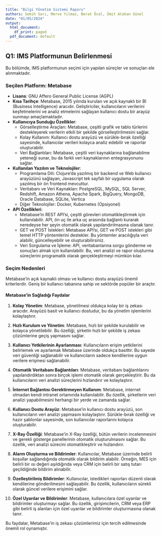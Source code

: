 ```yaml
---
title: "Bilgi Yönetim Sistemi Raporu"
authors: Semih Sarı, Merve Yılmaz, Berat Öcal, Ümit Atakan Günel
date: "01/05/2024"
output:
  html_document:
    df_print: paged
  pdf_document: default
---
```



## Q1: IMS Platformunun Belirlenmesi

Bu bölümde, IMS platformunun seçimi için yapılan süreçler ve sonuçları ele alınmaktadır.

### Seçilen Platform: Metabase

- **Lisans**: GNU Affero General Public License (AGPL)
- **Kısa Tarihçe**: Metabase, 2015 yılında kurulan ve açık kaynaklı bir BI (Business Intelligence) aracıdır. Geliştiriciler, kullanıcıların verilerini keşfetmelerini ve analiz etmelerini sağlayan kullanıcı dostu bir arayüz sunmayı amaçlamaktadır.
- **Kullanıcıya Sunduğu Özellikler**:
  - Görselleştirme Araçları: Metabase, çeşitli grafik ve tablo türlerini destekleyerek verilerin etkili bir şekilde görselleştirilmesini sağlar.
  - Kolay Kullanım: Kullanıcı dostu arayüzü ve sürükle-bırak özelliği sayesinde, kullanıcılar verileri kolayca analiz edebilir ve raporlar oluşturabilir.
  - Veri Bağlantıları: Metabase, çeşitli veri kaynaklarına bağlanabilme yeteneği sunar, bu da farklı veri kaynaklarının entegrasyonunu sağlar.
- **Kullanılan Yazılım ve Teknolojiler**:
  - Programlama Dili: Clojure'da yazılmış bir backend ve Web kullanıcı arayüzünü sağlayan, Javascript tek sayfalı bir uygulama olarak yazılmış bir ön frontend mevcuttur.
  - Veritabanı ve Veri Kaynakları: PostgreSQL, MySQL, SQL Server, Redshift, Amazon Athena, Apache Spark, BigQuery, MongoDB, Oracle Database, SQLite, Vertica
  - Diğer Teknolojiler: Docker, Kubernetes (Opsiyonel)
- **API Özellikleri**: 
  - Metabase'in REST API'si, çeşitli görevleri otomatikleştirmek için kullanılabilir. API, ön uç ile arka uç arasında bağlantı kurarak neredeyse her şeyin otomatik olarak yapılandırılmasına olanak tanır.
  - GET ve POST İstekleri: Metabase API'si, GET ve POST istekleri gibi temel HTTP yöntemlerini destekler. Bu yöntemler aracılığıyla veri alabilir, güncelleyebilir ve oluşturabilirsiniz.
  - Veri Sorgulama ve İşleme: API, veritabanlarına sorgu gönderme ve sonuçları almak için kullanılabilir. Bu, veri analizi ve rapor oluşturma süreçlerini programatik olarak gerçekleştirmeyi mümkün kılar.
  

### Seçim Nedenleri
Metabase'in açık kaynaklı olması ve kullanıcı dostu arayüzü önemli kriterlerdir. Geniş bir kullanıcı tabanına sahip ve sektörde popüler bir araçtır.

#### Metabase'in Sağladığı Faydalar

1. **Kolay Yönetim**: Metabase, yönetilmesi oldukça kolay bir iş zekası aracıdır. Arayüzü basit ve kullanıcı dostudur, bu da yönetim işlemlerini kolaylaştırır.
  
2. **Hızlı Kurulum ve Yönetim**: Metabase, hızlı bir şekilde kurulabilir ve kolayca yönetilebilir. Bu özelliği, şirketin hızlı bir şekilde iş zekası çözümlerine geçiş yapmasını sağlar.
  
3. **Kullanıcı Yetkilerinin Ayarlanması**: Kullanıcıların erişim yetkilerini belirlemek ve ayarlamak Metabase üzerinde oldukça basittir. Bu sayede veri güvenliği sağlanabilir ve kullanıcıların sadece kendilerine uygun verilere erişmesi sağlanabilir.
  
4. **Otomatik Veritabanı Bağlantıları**: Metabase, veritabanı bağlantılarını yapılandırdıktan sonra birçok işlemi otomatik olarak gerçekleştirir. Bu da kullanıcıların veri analizi süreçlerini hızlandırır ve kolaylaştırır.
  
5. **İnternet Bağlantısı Gerektirmeyen Kullanım**: Metabase, internet olmadan kendi intranet ortamında kullanılabilir. Bu özellik, şirketlerin veri analizi yapabilmesini herhangi bir yerde ve zamanda sağlar.
  
6. **Kullanıcı Dostu Arayüz**: Metabase'in kullanıcı dostu arayüzü, son kullanıcıların veri analizi yapmasını kolaylaştırır. Sürükle-bırak özelliği ve hazır şablonlar sayesinde, son kullanıcılar raporlarını kolayca oluşturabilir.
  
7. **X-Ray Özelliği**: Metabase'in X-Ray özelliği, bütün verilerin incelenmesini ve gerekli gösterge panellerinin otomatik oluşturulmasını sağlar. Bu özellik, veri analizi sürecini otomatikleştirir ve hızlandırır.
  
8. **Alarm Oluşturma ve Bildirimler**: Kullanıcılar, Metabase üzerinde belirli koşullar sağlandığında otomatik olarak bildirim alabilir. Örneğin, MES için belirli bir ısı değeri aşıldığında veya CRM için belirli bir satış tutarı geçildiğinde bildirim alınabilir.
  
9. **Özelleştirilmiş Bildirimler**: Kullanıcılar, istedikleri raporları düzenli olarak kendilerine gönderilmesini sağlayabilir. Bu özellik, kullanıcıların sürekli olarak güncel verilere erişimini sağlar.
  
10. **Özel Uyarılar ve Bildirimler**: Metabase, kullanıcılara özel uyarılar ve bildirimler oluşturmayı sağlar. Bu özellik, girişimcilerin, CRM veya ERP gibi belirli iş alanları için özel uyarılar ve bildirimler oluşturmasına olanak tanır.

Bu faydalar, Metabase'in iş zekası çözümlerimiz için tercih edilmesinde önemli rol oynamıştır.

